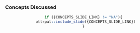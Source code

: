 


### Concepts Discussed

<center>

```r
if ({CONCEPTS_SLIDE_LINK} != "NA"){
  ottrpal::include_slide({CONCEPTS_SLIDE_LINK})
}
```

</center>
